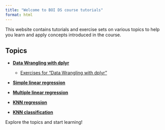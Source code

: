 ```yaml
---
title: "Welcome to BOI DS course tutorials"
format: html
---
```



This website contains tutorials and exercise sets on various topics to help you
learn and apply concepts introduced in the course.

## Topics

- **[Data Wrangling with dplyr](dplyr/dplyr.qmd)**
  - [Exercises for "Data Wrangling with dplyr"](dplyr/dplyr_exercises.qmd)

- **[Simple linear regression](simple_regression/simple_regression.qmd)**

- **[Multiple linear regression](multiple_regression/multiple_regression.qmd)**

- **[KNN regression](knn_regression/knn_regression.qmd)**

- **[KNN classification](knn_classification/knn_classification.qmd)**



Explore the topics and start learning!

